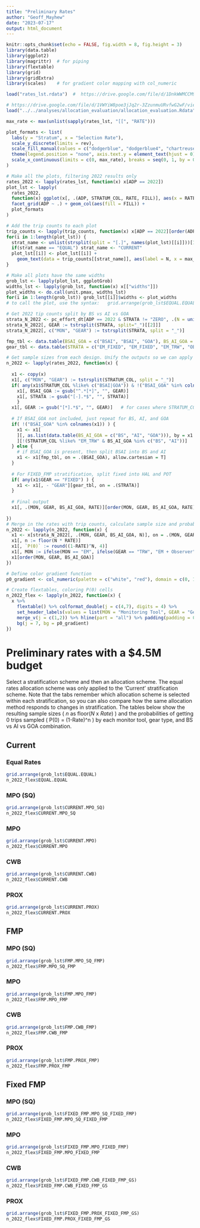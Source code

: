 ```yaml
---
title: "Preliminary Rates"
author: "Geoff_Mayhew"
date: "2023-07-17"
output: html_document
---
```



```r
knitr::opts_chunk$set(echo = FALSE, fig.width = 8, fig.height = 3)
library(data.table)
library(ggplot2)
library(magrittr)  # for piping
library(flextable)
library(grid)
library(gridExtra)
library(scales)    # for gradient color mapping with col_numeric
```

```r
load("rates_lst.rdata")  #  https://drive.google.com/file/d/1DnkWWMCCM9L97ccHXWTjVpB3iJ8NHzxa/view?usp=drive_link

# https://drive.google.com/file/d/1VWYiW8poe3jJq2r-3ZzunmuURvfwG2wF/view?usp=drive_link
load("../../analyses/allocation_evaluation/allocation_evaluation.Rdata")   # loads pc_effort_dt and trips_melt

max_rate <- max(unlist(sapply(rates_lst, "[[", "RATE")))

plot_formats <- list(
  labs(y = "Stratum", x = "Selection Rate"),
  scale_y_discrete(limits = rev),
  scale_fill_manual(values = c("dodgerblue", "dodgerblue4", "chartreuse3")),
  theme(legend.position = "none", axis.text.y = element_text(hjust = 0)),
  scale_x_continuous(limits = c(0, max_rate), breaks = seq(0, 1, by = 0.05)) 
)

# Make all the plots, filtering 2022 results only
rates_2022 <- lapply(rates_lst, function(x) x[ADP == 2022])
plot_lst <- lapply(
  rates_2022,
  function(x) ggplot(x[, .(ADP, STRATUM_COL, RATE, FILL)], aes(x = RATE, y = STRATUM_COL)) + 
  facet_grid(ADP ~ .) + geom_col(aes(fill = FILL)) + 
  plot_formats
)

# Add the trip counts to each plot
trip_counts <- lapply(trip_counts, function(x) x[ADP == 2022][order(ADP, STRATUM_COL)][!STRATUM_COL %like% "ZERO"])
for(i in 1:length(plot_lst)) {
  strat_name <- unlist(strsplit(split = "[.]", names(plot_lst)[[i]]))[1]
  if(strat_name == "EQUAL") strat_name <- "CURRENT"
  plot_lst[[i]] <- plot_lst[[i]] + 
    geom_text(data = trip_counts[[strat_name]], aes(label = N, x = max_rate), size = 2.5, hjust = 1)
}

# Make all plots have the same widths
grob_lst <- lapply(plot_lst, ggplotGrob)
widths_lst <- lapply(grob_lst, function(x) x[["widths"]])
plot_widths <- do.call(unit.pmax, widths_lst)
for(i in 1:length(grob_lst)) grob_lst[[i]]$widths <- plot_widths
# to call the plot, use the syntax:   grid.arrange(grob_lst$EQUAL.EQUAL)

# Get 2022 tip counts split by BS vs AI vs GOA
strata_N_2022 <- pc_effort_dt[ADP == 2022 & STRATA != "ZERO", .(N = uniqueN(TRIP_ID)), keyby = .(STRATA, BS_AI_GOA)]
strata_N_2022[, GEAR := tstrsplit(STRATA, split="_")[[2]]]
strata_N_2022[, c("MON", "GEAR") := tstrsplit(STRATA, split = "_")]

fmp_tbl <- data.table(BSAI_GOA = c("BSAI", "BSAI", "GOA"), BS_AI_GOA = c("BS", "AI", "GOA"))
gear_tbl <- data.table(STRATA = c("EM_FIXED", "EM_FIXED", "EM_TRW", "OB_FIXED", "OB_FIXED", "OB_TRW"), GEAR = c("HAL", "POT", "TRW", "HAL", "POT", "TRW"))

# Get sample sizes from each design. Unify the outputs so we can apply rates to N for each BS/AI/GOA X Monitoring tool X Gear combination
n_2022 <- lapply(rates_2022, function(x) {
  
  x1 <- copy(x)
  x1[, c("MON", "GEAR") := tstrsplit(STRATUM_COL, split = "_")]
  if( any(x1$STRATUM_COL %like% c("BSAI|GOA")) & !("BSAI_GOA" %in% colnames(x1)) )  {
    x1[, BSAI_GOA := gsub("^.*[*]", "", GEAR)]
    x1[, STRATA := gsub("[-].*$", "", STRATA)]
    }
  x1[, GEAR := gsub("[*].*$", "", GEAR)]   # for cases where STRATUM_COLhad BSAI_GOA included and are now in GEAR, remove it
  
  # If BSAI_GOA not included, just repeat for BS, AI, and GOA
  if( !("BSAI_GOA" %in% colnames(x1)) ) {
    x1 <- x1[
    ][, as.list(data.table(BS_AI_GOA = c("BS", "AI", "GOA"))), by = x1         # Cross join with BS, AI, and GOA
    ][!(STRATUM_COL %like% "EM_TRW" & BS_AI_GOA %in% c("BS", "AI"))]
  } else {
    # if BSAI_GOA is present, then split BSAI into BS and AI
    x1 <- x1[fmp_tbl, on = .(BSAI_GOA), allow.cartesian = T]
  }
  
  # For FIXED_FMP stratification, split fixed into HAL and POT
  if( any(x1$GEAR == "FIXED") ) {
    x1 <- x1[, - "GEAR"][gear_tbl, on = .(STRATA)]
  }
  
  # Final output
  x1[, .(MON, GEAR, BS_AI_GOA, RATE)][order(MON, GEAR, BS_AI_GOA, RATE)]
  
})
# Merge in the rates with trip counts, calculate sample size and probability of zero trips monitored.
n_2022 <- lapply(n_2022, function(x) {
  x1 <- x[strata_N_2022[, .(MON, GEAR, BS_AI_GOA, N)], on = .(MON, GEAR, BS_AI_GOA)]
  x1[, n := floor(N * RATE)]
  x1[, `P(0)` := round((1-RATE)^N, 4)]
  x1[, MON := ifelse(MON == "EM", ifelse(GEAR == "TRW", "EM + Observer", "EM"), "Observer")]
  x1[order(MON, GEAR, BS_AI_GOA)]
})

# Define color gradient function
p0_gradient <- col_numeric(palette = c("white", "red"), domain = c(0, 1))

# Create flextables, coloring P(0) cells 
n_2022_flex <- lapply(n_2022, function(x) {
  x %>%
    flextable() %>% colformat_double(j = c(4,7), digits = 4) %>%
    set_header_labels(values = list(MON = "Monitoring Tool", GEAR = "Gear Type", BS_AI_GOA = "BS/AI/GOA", RATE = "Rate")) %>%
    merge_v(j = c(1,2)) %>% hline(part = "all") %>% padding(padding = 0.1) %>% autofit() %>% bold(part = "header") %>%
    bg(j = 7, bg = p0_gradient)
})

```


# Preliminary rates with a $4.5M budget {.tabset .tabset-pills}

Select a stratification scheme and then an allocation scheme. The equal rates allocation scheme was only applied to the 'Current' stratification scheme. Note that the tabs remember which allocation scheme is selected within each stratification, so you can also compare how the same allocation method responds to changes in stratification. The tables below show the resulting sample sizes ( *n* as floor(*N* x *Rate*) ) and the probabilities of getting 0 trips sampled ( P(0) = (1-Rate)^n ) by each monitor tool, gear type, and BS vs AI vs GOA combination.

## Current {.tabset .tabset-pills}

### Equal Rates
```r
grid.arrange(grob_lst$EQUAL.EQUAL)
n_2022_flex$EQUAL.EQUAL
```

### MPO (SQ)
```r
grid.arrange(grob_lst$CURRENT.MPO_SQ)
n_2022_flex$CURRENT.MPO_SQ
```

### MPO
```r
grid.arrange(grob_lst$CURRENT.MPO)
n_2022_flex$CURRENT.MPO
```

### CWB
```r
grid.arrange(grob_lst$CURRENT.CWB)
n_2022_flex$CURRENT.CWB
```

### PROX
```r
grid.arrange(grob_lst$CURRENT.PROX)
n_2022_flex$CURRENT.PROX
```


## FMP {.tabset .tabset-pills}

### MPO (SQ)
```r
grid.arrange(grob_lst$FMP.MPO_SQ_FMP)
n_2022_flex$FMP.MPO_SQ_FMP
```

### MPO
```r
grid.arrange(grob_lst$FMP.MPO_FMP)
n_2022_flex$FMP.MPO_FMP
```

### CWB
```r
grid.arrange(grob_lst$FMP.CWB_FMP)
n_2022_flex$FMP.CWB_FMP
```

### PROX
```r
grid.arrange(grob_lst$FMP.PROX_FMP)
n_2022_flex$FMP.PROX_FMP
```


## Fixed FMP {.tabset .tabset-pills}

### MPO (SQ)
```r
grid.arrange(grob_lst$FIXED_FMP.MPO_SQ_FIXED_FMP)
n_2022_flex$FIXED_FMP.MPO_SQ_FIXED_FMP
```

### MPO
```r
grid.arrange(grob_lst$FIXED_FMP.MPO_FIXED_FMP)
n_2022_flex$FIXED_FMP.MPO_FIXED_FMP
```

### CWB
```r
grid.arrange(grob_lst$FIXED_FMP.CWB_FIXED_FMP_GS)
n_2022_flex$FIXED_FMP.CWB_FIXED_FMP_GS
```

### PROX
```r
grid.arrange(grob_lst$FIXED_FMP.PROX_FIXED_FMP_GS)
n_2022_flex$FIXED_FMP.PROX_FIXED_FMP_GS
```